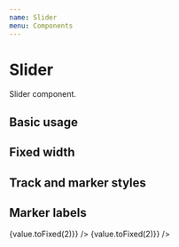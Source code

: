 ```yaml
---
name: Slider
menu: Components
---
```



# Slider

Slider component.

## Basic usage

<Playground>
  <View m={4}>
    <Slider
      onChange={console.log}
      range={[0, 1]}
      initialValue={{
        min: 0,
        max: 1
      }}
    >
      <Slider.Marker name="min" />
      <Slider.Marker name="max" />
    </Slider>
  </View>
</Playground>

## Fixed width

<Playground>
  <View m={4}>
    <Slider
      width={200}
      onChange={console.log}
      range={[0, 1]}
      initialValue={{
        min: 0,
        max: 1
      }}
    >
      <Slider.Marker name="min" />
      <Slider.Marker name="max" />
    </Slider>
  </View>
</Playground>

## Track and marker styles

<Playground>
  <View mb="25px">
    <Slider
      range={[0, 1]}
      initialValue={1 / 2}
      trackProps={{bg: 'lightGrey'}}
    >
      <Slider.Marker trackProps={{height: 4, bg: 'pink'}} />
    </Slider>
  </View>
  <View mb="25px">
    <Slider
      range={[0, 1]}
      initialValue={[1 / 4, 3 / 4]}
      trackProps={{bg: 'lightGrey'}}
    >
      <View
        bg="pink"
        width={25}
        height={25}
        borderRadius={5}
        trackProps={{bg: 'pink'}}
      />
      <View
        bg="blue"
        width={25}
        height={25}
        borderRadius={5}
        trackProps={{bg: 'blue'}}
      />
    </Slider>
  </View>
</Playground>

## Marker labels

<Playground>
  <View flexDirection="column">
    <Slider range={[0, 100]} initialValue={[0, 100]}>
      <Slider.Marker
        renderLabel={({value}) => <MarkerLabel>{value.toFixed(2)}</MarkerLabel>}
      />
      <Slider.Marker
        renderLabel={({value}) => <MarkerLabel>{value.toFixed(2)}</MarkerLabel>}
      />
    </Slider>
  </View>
</Playground>
